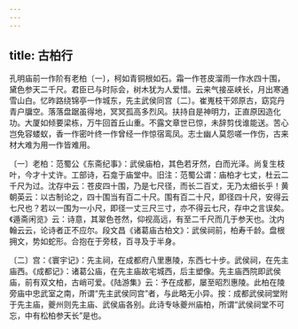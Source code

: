 ```yaml
---
---
---
```

title: 古柏行
---




孔明庙前一作阶有老柏〔一〕，柯如青铜根如石。霜一作苍皮溜雨一作水四十围，黛色参天二千尺。君臣已与时际会，树木犹为人爱惜。云来气接巫峡长，月出寒通雪山白。忆昨路绕锦亭一作城东，先主武侯同宫〔二〕。崔嵬枝干郊原古，窈窕丹青户牖空。落落盘踞虽得地，冥冥孤高多烈风。扶持自是神明力，正直原因造化功。大厦如倾要梁栋，万牛回首丘山重。不露文章世已惊，未辞剪伐谁能送。苦心岂免容蝼蚁，香一作密叶终一作曾经一作惊宿鸾凤。志士幽人莫怨嗟一作伤，古来材大难为用一作皆难用。

〔一〕老柏：范蜀公《东斋纪事》：武侯庙柏，其色若牙然，白而光泽。尚复生枝叶，今才十丈许。工部诗，石龛于庙堂中。旧注：范蜀公谓：庙柏才七丈，杜云二千尺为过。沈存中云：苍皮四十围，乃是七尺径，而长二百丈，无乃太细长乎！黄朝英云：以古制论之，四十围当有百二十尺。围有百二十尺，即径四十尺，安得云七尺也？若以一围为一小尺，即径一丈三尺三寸，亦不得云七尺，存中之言误矣。《遁斋闲览》云：诗意，其翠色苍然，仰视高远，有至二千尺而几于参天也。沈内翰云云，论诗者正不应尔。段文昌《诸葛庙古柏文》：武侯祠前，柏寿千龄。盘根拥文，势如蛇形。合抱在于旁枝，百寻及于半身。

〔二〕宫：《寰宇记》：先主祠，在成都府八里惠陵，东西七十步。武侯祠，在先主庙西。《成都记》：诸葛公庙，在先主庙故宅城西，后主塑像。先主庙西院即武侯庙，前有双文柏，古峭可爱。《陆游集》云：予在成都，屡至昭烈惠陵。此柏在陵旁庙中忠武室之南，所谓“先主武侯同宫”者，与此略无小异。按：成都武侯祠堂附于先主庙，夔州则先主庙、武侯庙各别。此诗专咏夔州庙柏，所谓“武侯祠堂不可忘，中有松柏参天长”是也。
